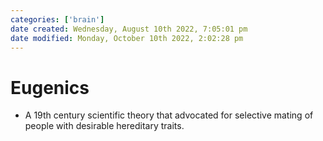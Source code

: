 ```yaml
---
categories: ['brain']
date created: Wednesday, August 10th 2022, 7:05:01 pm
date modified: Monday, October 10th 2022, 2:02:28 pm
---
```


# Eugenics
- A 19th century scientific theory that advocated for selective mating of people with desirable hereditary traits.



